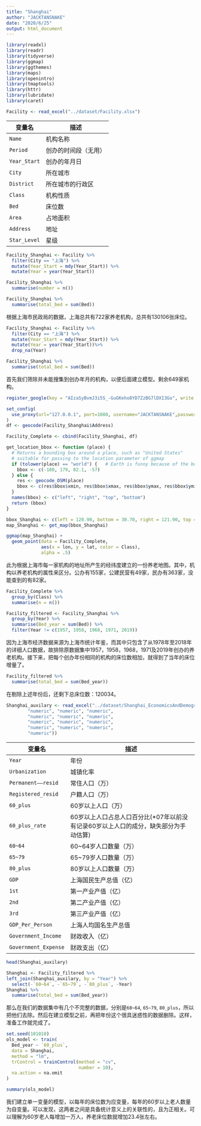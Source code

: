 ```yaml
---
title: "Shanghai"
author: "JACKTANSNAKE"
date: "2020/6/25"
output: html_document
---
```


```r
library(readxl)
library(readr)
library(tidyverse)
library(ggmap)
library(ggthemes)
library(maps) 
library(openintro)
library(tmaptools)
library(httr)
library(lubridate)
library(caret)
```

```r
Facility <- read_excel("../dataset/Facility.xlsx")
```

变量名        | 描述
------------- | --------------------
`Name`        | 机构名称
`Period`      | 创办的时间段（无用）
`Year_Start`  | 创办的年月日
`City`        | 所在城市
`District`    | 所在城市的行政区
`Class`       | 机构性质
`Bed`         | 床位数
`Area`        | 占地面积
`Address`     | 地址
`Star_Level`  | 星级

```r
Facility_Shanghai <- Facility %>%
  filter(City == "上海") %>%
  mutate(Year_Start = mdy(Year_Start)) %>%
  mutate(Year = year(Year_Start))

Facility_Shanghai %>%
  summarise(number = n())

Facility_Shanghai %>%
  summarise(total_bed = sum(Bed))
```

根据上海市民政局的数据，上海总共有722家养老机构，总共有130106张床位。

```r
Facility_Shanghai <- Facility %>%
  filter(City == "上海") %>%
  mutate(Year_Start = mdy(Year_Start)) %>%
  mutate(Year = year(Year_Start))%>%
  drop_na(Year)

Facility_Shanghai %>%
  summarise(total_bed = sum(Bed))
```

首先我们筛除并未能搜集到创办年月的机构，以便后面建立模型。剩余649家机构。

```r
register_google(key = "AIzaSyBvmJ3i5S_-GuGKeho8YD7ZzBG7lDXI3Go", write = TRUE)
```

```r
set_config(
  use_proxy(url="127.0.0.1", port=1080, username="JACKTANSNAKE",password="12q12q12q")
)
df <- geocode(Facility_Shanghai$Address)
```

```r
Facility_Complete <- cbind(Facility_Shanghai, df)
```

```r
get_location_bbox <- function (place) {
  # Returns a bounding box around a place, such as "United States"
  # suitable for passing to the location parameter of ggmap
  if (tolower(place) == "world") {   # Earth is funny because of the bounds so handle it separately
    bbox <- c(-180, 179, 82.1, -57)
  } else {
    res <- geocode_OSM(place)
    bbox <- c(res$bbox$xmin, res$bbox$xmax, res$bbox$ymax, res$bbox$ymin)
  }
  names(bbox) <- c("left", "right", "top", "bottom")
  return (bbox)
}
```

```r
bbox_Shanghai <- c(left = 120.90, bottom = 30.70, right = 121.90, top = 31.90)
map_Shanghai <- get_map(bbox_Shanghai)
```

```r
ggmap(map_Shanghai) + 
  geom_point(data = Facility_Complete,
             aes(x = lon, y = lat, color = Class),
             alpha = .5)
```

此为根据上海市每一家机构的地址所产生的经纬度建立的一份养老地图。其中，机构以养老机构的属性来区分。公办有155家，公建民营有49家，民办有363家，没能查到的有82家。

```r
Facility_Complete %>%
  group_by(Class) %>%
  summarise(n = n())
```

```r
Facility_filtered <- Facility_Shanghai %>%
  group_by(Year) %>%
  summarise(Bed_year = sum(Bed)) %>%
  filter(Year != c(1957, 1958, 1968, 1971, 2019))
```

因为上海市经济数据来源为上海市统计年鉴，而其中只包含了从1978年至2018年的详细人口数据，故排除原数据集中1957，1958，1968，1971及2019年创办的养老机构。接下来，把每个创办年份相同的机构的床位数相加，就得到了当年的床位增量了。

```r
Facility_filtered %>%
  summarise(total_bed = sum(Bed_year))
```

在剔除上述年份后，还剩下总床位数：120034。

```r
Shanghai_auxilary <- read_excel("../dataset/Shanghai_EconomicsAndDemographics.xlsx",col_types = c("numeric", "numeric", "numeric", 
        "numeric", "numeric", "numeric", 
        "numeric", "numeric", "numeric", 
        "numeric", "numeric", "numeric", 
        "numeric", "numeric", "numeric", 
        "numeric"))
```

变量名                | 描述
--------------------- | -----------------------------------------------------------------------------------
`Year`                | 年份
`Urbanization`        | 城镇化率
`Permanent——resid`    | 常住人口（万）
`Registered_resid`    | 户籍人口（万）
`60_plus`             | 60岁以上人口（万）
`60_plus_rate`        | 60岁以上人口占总人口百分比(*07年以前没有记录60岁以上人口的成分，缺失部分为手动估算)
`60~64`               | 60~64岁人口数量（万）
`65~79`               | 65~79岁人口数量（万）
`80_plus`             | 80岁以上人口数量（万）
`GDP`                 | 上海国民生产总值（亿）
`1st`                 | 第一产业产值（亿）
`2nd`                 | 第二产业产值（亿）
`3rd`                 | 第三产业产值（亿）
`GDP_Per_Person`      | 上海人均国名生产总值
`Government_Income`   | 财政收入（亿）
`Government_Expense`  | 财政支出（亿）

```r
head(Shanghai_auxilary)
```

```r
Shanghai <- Facility_filtered %>%
left_join(Shanghai_auxilary, by = "Year") %>%
  select(-`60~64`, -`65~79`, -`80_plus`, -Year) 
Shanghai %>%
  summarise(total_bed = sum(Bed_year))
```

那么在我们的数据集中有几个不完整的数据，分别是`60~64`, `65~79`, `80_plus`，所以把他们去除。然后在建立模型之前，再把年份这个很具迷惑性的数据删除。这样，准备工作就完成了。

```r
set.seed(101010)
ols_model <- train(
  Bed_year ~ `60_plus`,
  data = Shanghai, 
  method = "lm",
  trControl = trainControl(method = "cv", 
                           number = 10), 
  na.action = na.omit
)

summary(ols_model)
```

我们建立单一变量的模型，以每年的床位数为应变量，每年的60岁以上老人数量为自变量。可以发现，这两者之间是具备统计意义上的关联性的，且为正相关。可以理解为60岁老人每增加一万人，养老床位数就增加23.4张左右。